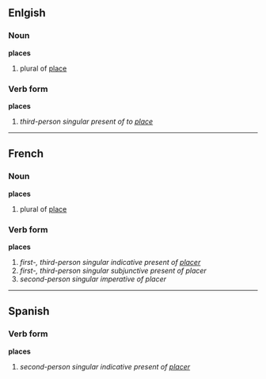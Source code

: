 ==Enlgish==
===Noun===
'''places'''

#plural of [[place]]

===Verb form===
'''places'''

# ''third-person singular present of to [[place]]''

----

==French==
===Noun===
'''places'''

#plural of [[place]]

===Verb form===
'''places'''

# ''first-, third-person singular indicative present of [[placer]]''
# ''first-, third-person singular subjunctive present of placer''
# ''second-person singular imperative of placer''

----

==Spanish==
===Verb form===
'''places'''

# ''second-person singular indicative present of [[placer]]''